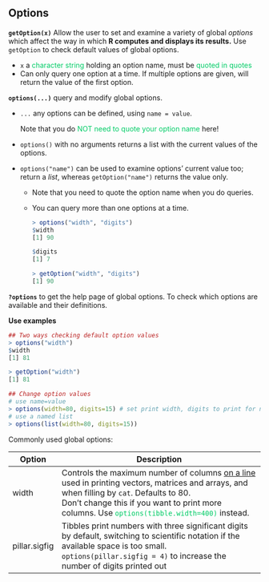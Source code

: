 ## Options

**`getOption(x)`** 	Allow the user to set and examine a variety of global *options* which affect the way in which **R computes and displays its results.** Use ` getOption` to check default values of global options.

- `x` 	a <span style='color:#00CC66'>character string </span>holding an option name, must be <span style='color:#00CC66'>quoted in quotes</span>
- Can only query one option at a time. If multiple options are given, will return the value of the first option.

**`options(...)`** query and modify global options.

- `...` 	any options can be defined, using `name = value`. 

  Note that you do <span style='color:#00CC66'>NOT need to quote your option name</span> here!

- `options()` with no arguments returns a list with the current values of the options. 

- `options("name")` can be used to examine options' current value too; return a *list*, whereas `getOption("name")`  returns the value only.

  - Note that you need to quote the option name when you do queries.
  - You can query more than one options at a time.
  
    ```r
    > options("width", "digits")
    $width
    [1] 90
    
    $digits
    [1] 7
    
    > getOption("width", "digits")
    [1] 90
    ```

**`?options`**  to get the help page of global options. To check which options are available and their definitions.

**Use examples**

```r
## Two ways checking default option values
> options("width")
$width
[1] 81

> getOption("width")
[1] 81

## Change option values
# use name=value
> options(width=80, digits=15) # set print width, digits to print for numeric values using name=value paris
# use a named list
> options(list(width=80, digits=15)) 
```


Commonly used global options:

| Option        | Description                                                  |
| ------------- | ------------------------------------------------------------ |
| width         | Controls the maximum number of columns <u>on a line</u> used in printing vectors, matrices and arrays, and when filling by `cat`. Defaults to 80.<br />Don't change this if you want to print more columns. Use <span style='color:#00CC66'>`options(tibble.width=400)`</span> instead. |
| pillar.sigfig | Tibbles print numbers with three significant digits by default, switching to scientific notation if the available space is too small.<br />`options(pillar.sigfig = 4)` to increase the number of digits printed out |







